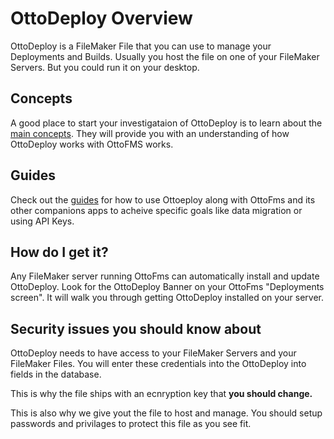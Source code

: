 
# OttoDeploy Overview

OttoDeploy is a FileMaker File that you can use to manage your Deployments and Builds. Usually you host the file on one of your FileMaker Servers. But you could run it on your desktop.

## Concepts

A good place to start your investigataion of OttoDeploy is to learn about the [main concepts](/concepts). They will provide you with an understanding of how OttoDeploy works with OttoFMS works.

## Guides

Check out the [guides](/guides) for how to use Ottoeploy along with OttoFms and its other companions apps to acheive specific goals like data migration or using API Keys.

<Cards>
<Card title="User Interface Guide" href="/" />
<Card title="Version History" href="/" />

</Cards>

## How do I get it?

Any FileMaker server running OttoFms can automatically install and update OttoDeploy. Look for the OttoDeploy Banner on your OttoFms "Deployments screen". It will walk you through getting OttoDeploy installed on your server.

## Security issues you should know about

OttoDeploy needs to have access to your FileMaker Servers and your FileMaker Files. You will enter these credentials into the OttoDeploy into fields in the database.

This is why the file ships with an ecnryption key that **you should change.**

This is also why we give yout the file to host and manage. You should setup passwords and privilages to protect this file as you see fit.

